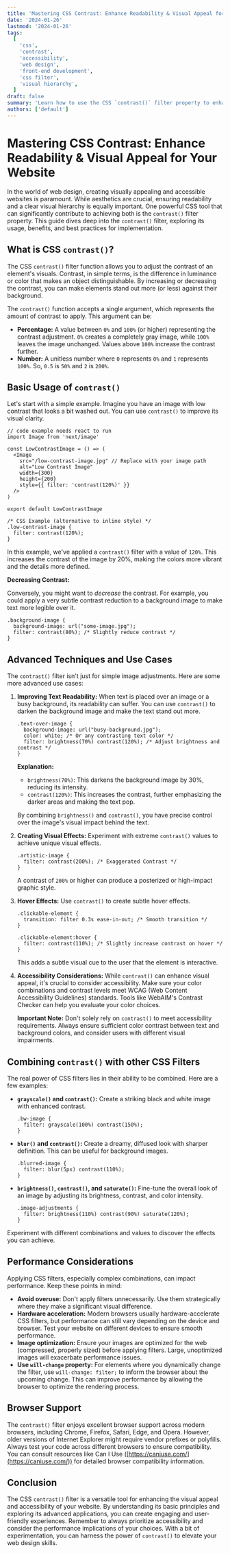 ```yaml
---
title: 'Mastering CSS Contrast: Enhance Readability & Visual Appeal for Your Website'
date: '2024-01-26'
lastmod: '2024-01-26'
tags:
  [
    'css',
    'contrast',
    'accessibility',
    'web design',
    'front-end development',
    'css filter',
    'visual hierarchy',
  ]
draft: false
summary: 'Learn how to use the CSS `contrast()` filter property to enhance the readability and visual appeal of your website. This comprehensive guide covers the basics, advanced techniques, and accessibility considerations for using `contrast()`.'
authors: ['default']
---
```


# Mastering CSS Contrast: Enhance Readability & Visual Appeal for Your Website

In the world of web design, creating visually appealing and accessible websites is paramount. While aesthetics are crucial, ensuring readability and a clear visual hierarchy is equally important. One powerful CSS tool that can significantly contribute to achieving both is the `contrast()` filter property. This guide dives deep into the `contrast()` filter, exploring its usage, benefits, and best practices for implementation.

## What is CSS `contrast()`?

The CSS `contrast()` filter function allows you to adjust the contrast of an element's visuals. Contrast, in simple terms, is the difference in luminance or color that makes an object distinguishable. By increasing or decreasing the contrast, you can make elements stand out more (or less) against their background.

The `contrast()` function accepts a single argument, which represents the amount of contrast to apply. This argument can be:

- **Percentage:** A value between `0%` and `100%` (or higher) representing the contrast adjustment. `0%` creates a completely gray image, while `100%` leaves the image unchanged. Values above `100%` increase the contrast further.
- **Number:** A unitless number where `0` represents `0%` and `1` represents `100%`. So, `0.5` is `50%` and `2` is `200%`.

## Basic Usage of `contrast()`

Let's start with a simple example. Imagine you have an image with low contrast that looks a bit washed out. You can use `contrast()` to improve its visual clarity.

```plaintext
// code example needs react to run
import Image from 'next/image'

const LowContrastImage = () => (
  <Image
    src="/low-contrast-image.jpg" // Replace with your image path
    alt="Low Contrast Image"
    width={300}
    height={200}
    style={{ filter: 'contrast(120%)' }}
  />
)

export default LowContrastImage
```

```plaintext
/* CSS Example (alternative to inline style) */
.low-contrast-image {
  filter: contrast(120%);
}
```

In this example, we've applied a `contrast()` filter with a value of `120%`. This increases the contrast of the image by 20%, making the colors more vibrant and the details more defined.

**Decreasing Contrast:**

Conversely, you might want to _decrease_ the contrast. For example, you could apply a very subtle contrast reduction to a background image to make text more legible over it.

```plaintext
.background-image {
  background-image: url("some-image.jpg");
  filter: contrast(80%); /* Slightly reduce contrast */
}
```

## Advanced Techniques and Use Cases

The `contrast()` filter isn't just for simple image adjustments. Here are some more advanced use cases:

1.  **Improving Text Readability:** When text is placed over an image or a busy background, its readability can suffer. You can use `contrast()` to darken the background image and make the text stand out more.

    ```plaintext
    .text-over-image {
      background-image: url("busy-background.jpg");
      color: white; /* Or any contrasting text color */
      filter: brightness(70%) contrast(120%); /* Adjust brightness and contrast */
    }
    ```

    **Explanation:**

    - `brightness(70%)`: This darkens the background image by 30%, reducing its intensity.
    - `contrast(120%)`: This increases the contrast, further emphasizing the darker areas and making the text pop.

    By combining `brightness()` and `contrast()`, you have precise control over the image's visual impact behind the text.

2.  **Creating Visual Effects:** Experiment with extreme `contrast()` values to achieve unique visual effects.

    ```plaintext
    .artistic-image {
      filter: contrast(200%); /* Exaggerated Contrast */
    }
    ```

    A contrast of `200%` or higher can produce a posterized or high-impact graphic style.

3.  **Hover Effects:** Use `contrast()` to create subtle hover effects.

    ```plaintext
    .clickable-element {
      transition: filter 0.3s ease-in-out; /* Smooth transition */
    }

    .clickable-element:hover {
      filter: contrast(110%); /* Slightly increase contrast on hover */
    }
    ```

    This adds a subtle visual cue to the user that the element is interactive.

4.  **Accessibility Considerations:** While `contrast()` can enhance visual appeal, it's crucial to consider accessibility. Make sure your color combinations and contrast levels meet WCAG (Web Content Accessibility Guidelines) standards. Tools like WebAIM's Contrast Checker can help you evaluate your color choices.

    **Important Note:** Don't solely rely on `contrast()` to meet accessibility requirements. Always ensure sufficient color contrast between text and background colors, and consider users with different visual impairments.

## Combining `contrast()` with other CSS Filters

The real power of CSS filters lies in their ability to be combined. Here are a few examples:

- **`grayscale()` and `contrast()`:** Create a striking black and white image with enhanced contrast.

  ```plaintext
  .bw-image {
    filter: grayscale(100%) contrast(150%);
  }
  ```

- **`blur()` and `contrast()`:** Create a dreamy, diffused look with sharper definition. This can be useful for background images.

  ```plaintext
  .blurred-image {
    filter: blur(5px) contrast(110%);
  }
  ```

- **`brightness()`, `contrast()`, and `saturate()`:** Fine-tune the overall look of an image by adjusting its brightness, contrast, and color intensity.

  ```plaintext
  .image-adjustments {
    filter: brightness(110%) contrast(90%) saturate(120%);
  }
  ```

Experiment with different combinations and values to discover the effects you can achieve.

## Performance Considerations

Applying CSS filters, especially complex combinations, can impact performance. Keep these points in mind:

- **Avoid overuse:** Don't apply filters unnecessarily. Use them strategically where they make a significant visual difference.
- **Hardware acceleration:** Modern browsers usually hardware-accelerate CSS filters, but performance can still vary depending on the device and browser. Test your website on different devices to ensure smooth performance.
- **Image optimization:** Ensure your images are optimized for the web (compressed, properly sized) before applying filters. Large, unoptimized images will exacerbate performance issues.
- **Use `will-change` property:** For elements where you dynamically change the filter, use `will-change: filter;` to inform the browser about the upcoming change. This can improve performance by allowing the browser to optimize the rendering process.

## Browser Support

The `contrast()` filter enjoys excellent browser support across modern browsers, including Chrome, Firefox, Safari, Edge, and Opera. However, older versions of Internet Explorer might require vendor prefixes or polyfills. Always test your code across different browsers to ensure compatibility. You can consult resources like Can I Use ([https://caniuse.com/](https://caniuse.com/)) for detailed browser compatibility information.

## Conclusion

The CSS `contrast()` filter is a versatile tool for enhancing the visual appeal and accessibility of your website. By understanding its basic principles and exploring its advanced applications, you can create engaging and user-friendly experiences. Remember to always prioritize accessibility and consider the performance implications of your choices. With a bit of experimentation, you can harness the power of `contrast()` to elevate your web design skills.
